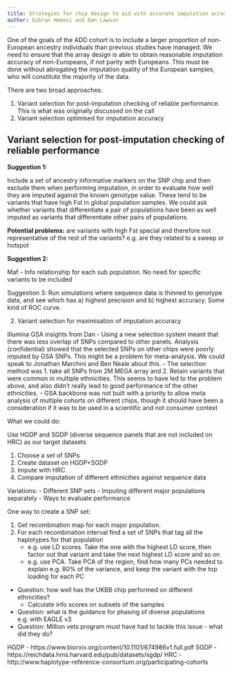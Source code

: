 ```yaml
---
title: Strategies for chip design to aid with accurate imputation across multiple sub populations
author: Gibran Hemani and Dan Lawson
---
```


One of the goals of the ADD cohort is to include a larger proportion of non-European ancestry individuals than previous studies have managed. We need to ensure that the array design is able to obtain reasonable imputation accuracy of non-Europeans, if not parity with Europeans. This must be done without abrogating the imputation quality of the European samples, who will constitute the majority of the data.

There are two broad approaches:

1. Variant selection for post-imputation checking of reliable performance. This is what was originally discussed on the call
2. Variant selection optimised for imputation accuracy

## Variant selection for post-imputation checking of reliable performance

**Suggestion 1:** 

Include a set of ancestry informative markers on the SNP chip and then exclude them when performing imputation, in order to evaluate how well they are imputed against the known genotype value. These tend to be variants that have high Fst in global population samples. We could ask whether variants that differentiate a pair of populations have been as well imputed as variants that differentiate other pairs of populations. 

**Potential problems:** are variants with high Fst special and therefore not representative of the rest of the variants? e.g. are they related to a sweep or hotspot

**Suggestion 2:** 

Maf - Info relationship for each sub population. No need for specific variants to be included

Suggestion 3: Run simulations where sequence data is thinned to genotype data, and see which has a) highest precision and b) highest accuracy. Some kind of ROC curve.


2. Variant selection for maximisation of imputation accuracy

Illumina GSA insights from Dan
- Using a new selection system meant that there was less overlap of SNPs compared to other panels. Analysis (confidential) showed that the selected SNPs on other chips were poorly imputed by GSA SNPs. This might be a problem for meta-analysis. We could speak to Jonathan Marchini and Ben Neale about this.
- The selection method was 1. take all SNPs from 2M MEGA array and 2. Retain variants that were common in multiple ethnicities. This seems to have led to the problem above, and also didn't really lead to good performance of the other ethnicities.
- GSA backbone was not built with a priority to allow meta analysis of multiple cohorts on different chips, though it should have been a consideration if it was to be used in a scientific and not consumer context

What we could do:

Use HGDP and SGDP (diverse sequence panels that are not included on HRC) as our target datasets

1. Choose a set of SNPs
2. Create dataset on HGDP+SGDP
3. Impute with HRC
4. Compare imputation of different ethnicities against sequence data

Variations:
- Different SNP sets
- Imputing different major populations separately
- Ways to evaluate performance


One way to create a SNP set:

1. Get recombination map for each major population. 
2. For each recombination interval find a set of SNPs that tag all the haplotypes for that population
    - e.g. use LD scores. Take the one with the highest LD score, then factor out that variant and take the next highest LD score and so on
    - e.g. use PCA. Take PCA of the region, find how many PCs needed to explain e.g. 80% of the variance, and keep the variant with the top loading for each PC






- Question: how well has the UKBB chip performed on different ethnicities?
    + Calculate info scores on subsets of the samples
- Question: what is the guidance for phasing of diverse populations e.g. with EAGLE v3
- Question: Million vets program must have had to tackle this issue - what did they do?

HGDP - https://www.biorxiv.org/content/10.1101/674986v1.full.pdf
SGDP - https://reichdata.hms.harvard.edu/pub/datasets/sgdp/
HRC - http://www.haplotype-reference-consortium.org/participating-cohorts
